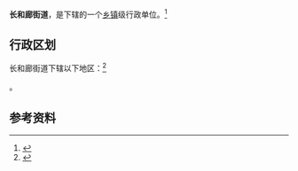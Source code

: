 {{中国乡级行政区|15/01/04/003/000}}

'''长和廊街道'''，是{{PRC admin/fullname|15/01/04/003/000|3}}下辖的一个[[乡镇|乡镇]]级行政单位。<ref>{{PRC admin/ref sgc|{{PRC admin/parent|15/01/04/003/000}}}}</ref>

== 行政区划 ==

长和廊街道下辖以下地区：<ref>{{PRC admin/ref sgc|15/01/04/003/000}}</ref>

{{PRC admin/children|15/01/04/003/000}}。

== 参考资料 ==

{{reflist}}

{{行政区划小作品}}
{{PRC admin/navcat|15/01/04/003/000}}